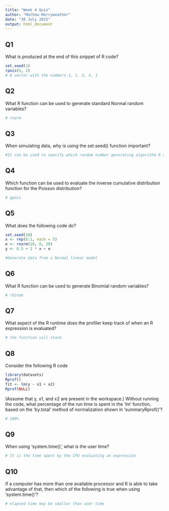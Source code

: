 ```yaml
---
title: "Week 4 Quiz"
author: "Mathew Merryweather"
date: "30 July 2015"
output: html_document
---
```


## Q1
What is produced at the end of this snippet of R code?
```r
set.seed(1)
rpois(5, 2)
# A vector with the numbers 1, 1, 2, 4, 1
```

## Q2
What R function can be used to generate standard Normal random variables?
```r
# rnorm
```

## Q3
When simulating data, why is using the set.seed() function important?
```r
#It can be used to specify which random number generating algorithm R should use, ensuring consistency and reproducibility.
```

## Q4
Which function can be used to evaluate the inverse cumulative distribution function for the Poisson distribution?
```r
# qpois
```

## Q5
What does the following code do?
```r
set.seed(10)
x <- rep(0:1, each = 5)
e <- rnorm(10, 0, 20)
y <- 0.5 + 2 * x + e

#Generate data from a Normal linear model
```

## Q6
What R function can be used to generate Binomial random variables?
```r
# rbinom
```

## Q7
What aspect of the R runtime does the profiler keep track of when an R expression is evaluated?
```r
# the function call stack
```

## Q8
Consider the following R code
```r
library(datasets)
Rprof()
fit <- lm(y ~ x1 + x2)
Rprof(NULL)
```
(Assume that y, x1, and x2 are present in the workspace.) Without running the code, what percentage of the run time is spent in the 'lm' function, based on the 'by.total' method of normalization shown in 'summaryRprof()'?
```r
# 100%
```

## Q9
When using 'system.time()', what is the user time?
```r
# It is the time spent by the CPU evaluating an expression
```

## Q10
If a computer has more than one available processor and R is able to take advantage of that, then which of the following is true when using 'system.time()'?
```r
# elapsed time may be smaller than user time
```





